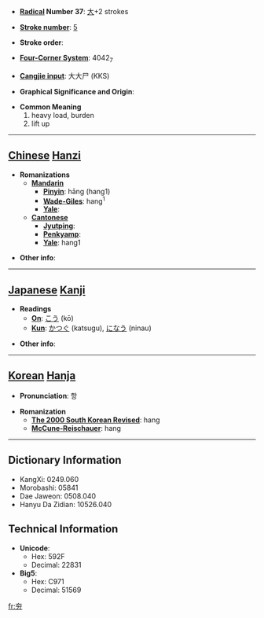 * '''[[Wiktionary:Chinese radical index| Radical]] Number 37''': [[Wiktionary:Chinese radical index 大|大]]+2 strokes

* '''[[Wiktionary:Chinese total strokes index|Stroke number]]''': [[Wiktionary:Chinese total strokes index 5|5]]

* '''Stroke order''': 

* '''[[Wiktionary:Chinese four corner index|Four-Corner System]]''': 4042<sub>7</sub>

* '''[[Wiktionary:Chinese Cangjie index|Cangjie input]]''': 大大尸 (KKS)

* '''Graphical Significance and Origin''': 

* '''Common Meaning'''
*#heavy load, burden
*# lift up


----

== [[Chinese]] [[Hanzi]] ==

* '''Romanizations'''
** '''[[Mandarin]]'''
*** '''[[Pinyin]]''': hāng (hang1)
*** '''[[Wade-Giles]]''': hang<sup>1</sup>
*** '''[[Yale]]''': 
** '''[[Cantonese]]'''
*** '''[[Jyutping]]''':
*** '''[[Penkyamp]]''': 
*** '''[[Yale]]''': hang1

* '''Other info''': 

----

== [[Japanese]] [[Kanji]] ==

* '''Readings'''
** '''[[On]]''': [[こう]] (kō)
** '''[[Kun]]''': [[かつぐ]] (katsugu), [[になう]] (ninau)

* '''Other info''':  

----

== [[Korean]] [[Hanja]] ==

* '''Pronunciation''': 항

* '''Romanization'''
** '''[[The 2000 South Korean Revised Romanization|The 2000 South Korean Revised]]''': hang
** '''[[McCune-Reischauer]]''': hang

----

== Dictionary Information ==

* KangXi: 0249.060
* Morobashi: 05841
* Dae Jaweon: 0508.040
* Hanyu Da Zidian: 10526.040

== Technical Information ==

* '''Unicode''':
** Hex: 592F
** Decimal: 22831
* '''Big5''':
** Hex: C971
** Decimal: 51569

[[fr:夯]]